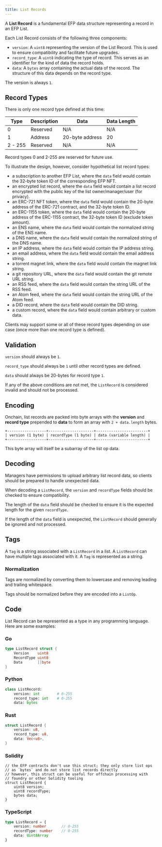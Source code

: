 ```yaml
---
title: List Records
---
```


A **List Record** is a fundamental EFP data structure representing a record in an EFP List.

Each List Record consists of the following three components:
- `version`: A `uint8` representing the version of the List Record. This is used to ensure compatibility and facilitate future upgrades.
- `record_type`: A `uint8` indicating the type of record. This serves as an identifier for the kind of data the record holds.
- `data`: A `bytes` array containing the actual data of the record. The structure of this data depends on the record type.

The version is always `1`.

## Record Types

There is only one record type defined at this time:

| Type      | Description           | Data             | Data Length |
| --------- | --------------------- | ---------------- | ----------- |
| 0         | Reserved              | N/A              | N/A         |
| 1         | Address               | 20-byte address  | 20          |
| 2 - 255   | Reserved              | N/A              | N/A         |

Record types 0 and 2-255 are reserved for future use.

To illustrate the design, however, consider hypothetical list record types:

- a subscription to another EFP List, where the `data` field would contain the 32-byte token ID of the corresponding EFP NFT.
- an encrypted list record, where the `data` field would contain a list record encrypted with the public key of the list owner/manager/user (for privacy).
- an ERC-721 NFT token, where the `data` field would contain the 20-byte address of the ERC-721 contract, and the 32-byte token ID.
- an ERC-1155 token, where the `data` field would contain the 20-byte address of the ERC-1155 contract, the 32-byte token ID (exclude token amount).
- an ENS name, where the `data` field would contain the normalized string of the ENS name.
- a DNS name, where the `data` field would contain the normalized string of the DNS name.
- an IP address, where the `data` field would contain the IP address string.
- an email address, where the `data` field would contain the email address string.
- a torrent magnet link, where the `data` field would contain the magnet link string.
- a git repository URL, where the `data` field would contain the git remote URL string.
- an RSS feed, where the `data` field would contain the string URL of the RSS feed.
- an Atom feed, where the `data` field would contain the string URL of the Atom feed.
- a DID record, where the `data` field would contain the DID string.
- a custom record, where the `data` field would contain arbitrary or custom data.

Clients may support some or all of these record types depending on use case (once more than one record type is defined).

## Validation

`version` should always be `1`.

`record_type` should always be `1` until other record types are defined.

`data` should always be 20-bytes for record type `1`.

If any of the above conditions are not met, the `ListRecord` is considered invalid and should not be processed.

## Encoding

Onchain, list records are packed into byte arrays with the **version** and **record type** prepended to **data** to form an array with `2 + data.length` bytes.

```
+------------------+---------------------+------------------------+
| version (1 byte) | recordType (1 byte) | data (variable length) |
+------------------+---------------------+------------------------+
```

This byte array will itself be a subarray of the list op data.

## Decoding

Managers have permissions to upload arbitrary list record data, so clients should be prepared to handle unexpected data.

When decoding a `ListRecord`, the `version` and `recordType` fields should be checked to ensure compatibility.

The length of the `data` field should be checked to ensure it is the expected length for the given `recordType`.

If the length of the `data` field is unexpected, the `ListRecord` should generally be ignored and not processed.

## Tags

A `Tag` is a string associated with a `ListRecord` in a list. A `ListRecord` can have multiple tags associated with it. A `Tag` is represented as a string.

### Normalization

Tags are normalized by converting them to lowercase and removing leading and trailing whitespace.

Tags should be normalized before they are encoded into a `ListOp`.

## Code

List Record can be represented as a type in any programming language. Here are some examples:

### Go
```go
type ListRecord struct {
    Version    uint8
    RecordType uint8
    Data       []byte
}
```
### Python
```python
class ListRecord:
    version: int        # 0-255
    record_type: int    # 0-255
    data: bytes
```
### Rust
```rust
struct ListRecord {
    version: u8,
    record_type: u8,
    data: Vec<u8>,
}
```
### Solidity
```solidity
// the EFP contracts don't use this struct; they only store list ops
// as `bytes` and do not store list records directly
// however, this struct can be useful for offchain processing with
// foundry or other Solidity tooling
struct ListRecord {
    uint8 version;
    uint8 recordType;
    bytes data;
}
```
### TypeScript
```typescript
type ListRecord = {
    version: number       // 0-255
    recordType: number    // 0-255
    data: Uint8Array
}
```